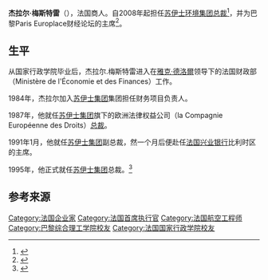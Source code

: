 {{Infobox person
|name=杰拉尔·梅斯特雷
|法文名=Gérard Mestrallet
| image       = Gérard Mestrallet.jpg
|國籍={{FRA}}
|birth_date={{birth date and age|1949|4|1}}
|birth_place={{FRA}}[[巴黎|巴黎]]
|occupation= [[苏伊士环境集团|苏伊士环境集团]]总裁
|alma_mater=[[巴黎综合理工学院|巴黎综合理工学院]](École polytechnique) <br />[[法国|法国]][[国家行政学院_(法国)|国家行政学院]] (École nationale d'administration)<br />[[国立民用航空学院|国立民用航空学院]](École nationale de l'aviation civile)
}}
'''杰拉尔·梅斯特雷'''（{{bd|1949年|4月1日||}}），法国商人。自2008年起担任[[苏伊士环境集团|苏伊士环境集团]][[总裁|总裁]]<ref>{{Cite web |url=http://www.gdfsuez.com/groupe/gouvernance/conseil-dadministration/biographie/#%C2%BBmestrallet%C2%BB |title=存档副本 |access-date=2015-06-12 |archive-url=https://web.archive.org/web/20150617000452/http://www.gdfsuez.com/groupe/gouvernance/conseil-dadministration/biographie/#%C2%BBmestrallet%C2%BB |archive-date=2015-06-17 |dead-url=yes }}</ref>，并为巴黎Paris Europlace财经论坛的主席<ref>{{Cite web |url=http://www.paris-europlace.net/board.htm |title=存档副本 |access-date=2015-06-12 |archive-date=2016-03-04 |archive-url=https://web.archive.org/web/20160304131014/http://www.paris-europlace.net/board.htm |dead-url=no }}</ref>。

==生平==
从国家行政学院毕业后，杰拉尔.梅斯特雷进入在[[雅克·德洛爾|雅克·德洛爾]]领导下的法国财政部（Ministère de l'Économie et des Finances）工作。

1984年，杰拉尔加入[[苏伊士环境集团|苏伊士集团]]集团担任财务项目负责人。

1987年，他就任[[苏伊士环境集团|苏伊士集团]]旗下的欧洲法律权益公司（la Compagnie Européenne des Droits）[[总裁|总裁]]。

1991年1月，他就任[[苏伊士环境集团|苏伊士集团]]副总裁，然一个月后便赴任[[法国兴业银行|法国兴业银行]]比利时区的主席。

1995年，他正式就任[[苏伊士环境集团|苏伊士集团]]总裁。<ref>{{Cite web |url=http://www.boursier.com/actions/actualites/news/engie-gerard-mestrallet-devient-ambassadeur-de-l-apprentissage-632645.html |title=存档副本 |access-date=2015-06-12 |archive-date=2016-03-05 |archive-url=https://web.archive.org/web/20160305010729/http://www.boursier.com/actions/actualites/news/engie-gerard-mestrallet-devient-ambassadeur-de-l-apprentissage-632645.html |dead-url=no }}</ref>

==参考来源==
{{reflist}}

{{Authority control}}
{{DEFAULTSORT:Mestrallet, Gerard}}
[[Category:法国企业家|Category:法国企业家]]
[[Category:法国首席执行官|Category:法国首席执行官]]
[[Category:法国航空工程师|Category:法国航空工程师]]
[[Category:巴黎综合理工学院校友|Category:巴黎综合理工学院校友]]
[[Category:法国国家行政学院校友|Category:法国国家行政学院校友]]